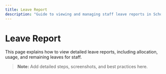 ```yaml
---
title: Leave Report
description: "Guide to viewing and managing staff leave reports in School CRM."
---
```


# Leave Report

This page explains how to view detailed leave reports, including allocation, usage, and remaining leaves for staff.

> **Note:** Add detailed steps, screenshots, and best practices here. 